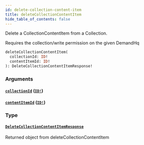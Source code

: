```yaml
---
id: delete-collection-content-item
title: deleteCollectionContentItem
hide_table_of_contents: false
---
```



Delete a CollectionContentItem from a Collection.

Requires the collection/write permission on the given DemandHq

```graphql
deleteCollectionContentItem(
  collectionId: ID!
  contentItemId: ID!
): DeleteCollectionContentItemResponse!
```


### Arguments

#### [`collectionId`](#) ([`ID!`](/developers/demandhq-apis/demand-api/graphql/reference/scalars/id))




#### [`contentItemId`](#) ([`ID!`](/developers/demandhq-apis/demand-api/graphql/reference/scalars/id))




### Type

#### [`DeleteCollectionContentItemResponse`](/developers/demandhq-apis/demand-api/graphql/reference/objects/delete-collection-content-item-response)

Returned object from deleteCollectionContentItem




